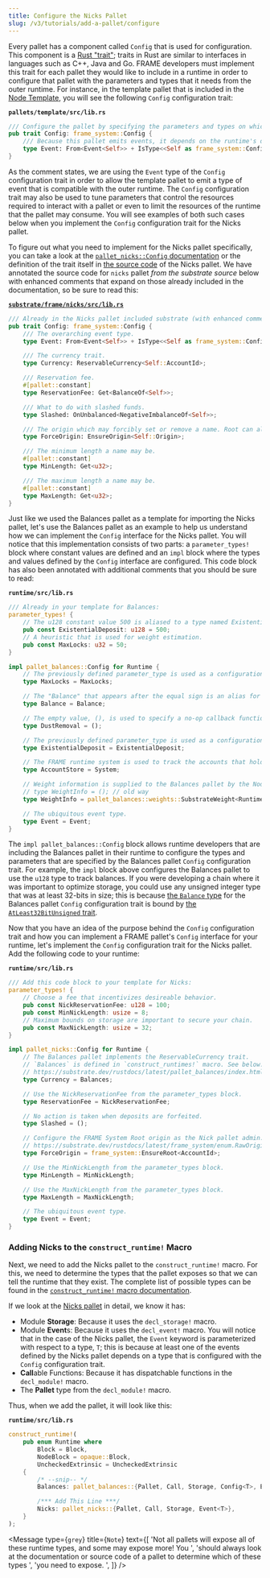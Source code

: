 ```yaml
---
title: Configure the Nicks Pallet
slug: /v3/tutorials/add-a-pallet/configure
---
```


Every pallet has a component called `Config` that is used for configuration. This component is a
[Rust "trait"](https://doc.rust-lang.org/book/ch10-02-traits.html); traits in Rust are similar to
interfaces in languages such as C++, Java and Go. FRAME developers must implement this trait for
each pallet they would like to include in a runtime in order to configure that pallet with the
parameters and types that it needs from the outer runtime. For instance, in the template pallet that
is included in the
[Node Template](https://github.com/substrate-developer-hub/substrate-node-template), you will see
the following `Config` configuration trait:

**`pallets/template/src/lib.rs`**

```rust
/// Configure the pallet by specifying the parameters and types on which it depends.
pub trait Config: frame_system::Config {
    /// Because this pallet emits events, it depends on the runtime's definition of an event.
    type Event: From<Event<Self>> + IsType<<Self as frame_system::Config>::Event>;
}
```

As the comment states, we are using the `Event` type of the `Config` configuration trait in order to
allow the template pallet to emit a type of event that is compatible with the outer runtime.
The `Config` configuration trait may also be used to tune parameters that control the resources
required to interact with a pallet or even to limit the resources of the runtime that the pallet may
consume. You will see examples of both such cases below when you implement the `Config` configuration
trait for the Nicks pallet.

To figure out what you need to implement for the Nicks pallet specifically, you can take a look at
the
[`pallet_nicks::Config` documentation](https://substrate.dev/rustdocs/latest/pallet_nicks/trait.Config.html)
or the definition of the trait itself in
[the source code](https://github.com/paritytech/substrate/blob/master/frame/nicks/src/lib.rs) of the
Nicks pallet. We have annotated the source code for `nicks` pallet _from the substrate source_ below with
enhanced comments that expand on those already included in the documentation, so be sure to read this:

**[`substrate/frame/nicks/src/lib.rs`](https://github.com/paritytech/substrate/blob/master/frame/nicks/src/lib.rs)**

```rust
/// Already in the Nicks pallet included substrate (with enhanced comments):
pub trait Config: frame_system::Config {
    /// The overarching event type.
    type Event: From<Event<Self>> + IsType<<Self as frame_system::Config>::Event>;

    /// The currency trait.
    type Currency: ReservableCurrency<Self::AccountId>;

    /// Reservation fee.
    #[pallet::constant]
    type ReservationFee: Get<BalanceOf<Self>>;

    /// What to do with slashed funds.
    type Slashed: OnUnbalanced<NegativeImbalanceOf<Self>>;

    /// The origin which may forcibly set or remove a name. Root can always do this.
    type ForceOrigin: EnsureOrigin<Self::Origin>;

    /// The minimum length a name may be.
    #[pallet::constant]
    type MinLength: Get<u32>;

    /// The maximum length a name may be.
    #[pallet::constant]
    type MaxLength: Get<u32>;
}
```

Just like we used the Balances pallet as a template for importing the Nicks pallet, let's use the
Balances pallet as an example to help us understand how we can implement the `Config` interface for the
Nicks pallet. You will notice that this implementation consists of two parts: a `parameter_types!`
block where constant values are defined and an `impl` block where the types and values defined by
the `Config` interface are configured. This code block has also been annotated with additional
comments that you should be sure to read:

**`runtime/src/lib.rs`**

```rust
/// Already in your template for Balances:
parameter_types! {
    // The u128 constant value 500 is aliased to a type named ExistentialDeposit.
    pub const ExistentialDeposit: u128 = 500;
    // A heuristic that is used for weight estimation.
    pub const MaxLocks: u32 = 50;
}

impl pallet_balances::Config for Runtime {
    // The previously defined parameter_type is used as a configuration parameter.
    type MaxLocks = MaxLocks;

    // The "Balance" that appears after the equal sign is an alias for the u128 type.
    type Balance = Balance;

    // The empty value, (), is used to specify a no-op callback function.
    type DustRemoval = ();

    // The previously defined parameter_type is used as a configuration parameter.
    type ExistentialDeposit = ExistentialDeposit;

    // The FRAME runtime system is used to track the accounts that hold balances.
    type AccountStore = System;

    // Weight information is supplied to the Balances pallet by the Node Template's runtime.
    // type WeightInfo = (); // old way
    type WeightInfo = pallet_balances::weights::SubstrateWeight<Runtime>;

    // The ubiquitous event type.
    type Event = Event;
}
```

The `impl pallet_balances::Config` block allows runtime developers that are including the Balances pallet in
their runtime to configure the types and parameters that are specified by the Balances pallet
`Config` configuration trait. For example, the `impl` block above configures the Balances pallet to
use the `u128` type to track balances. If you were developing a chain where it was important to
optimize storage, you could use any unsigned integer type that was at least 32-bits in size; this is
because
[the `Balance` type](https://substrate.dev/rustdocs/latest/pallet_balances/pallet/trait.Config.html#associatedtype.Balance)
for the Balances pallet `Config` configuration trait is bound by
[the `AtLeast32BitUnsigned` trait](https://substrate.dev/rustdocs/latest/sp_arithmetic/traits/trait.AtLeast32BitUnsigned.html).

Now that you have an idea of the purpose behind the `Config` configuration trait and how you can
implement a FRAME pallet's `Config` interface for your runtime, let's implement the `Config`
configuration trait for the Nicks pallet. Add the following code to your runtime:

**`runtime/src/lib.rs`**

```rust
/// Add this code block to your template for Nicks:
parameter_types! {
    // Choose a fee that incentivizes desireable behavior.
    pub const NickReservationFee: u128 = 100;
    pub const MinNickLength: usize = 8;
    // Maximum bounds on storage are important to secure your chain.
    pub const MaxNickLength: usize = 32;
}

impl pallet_nicks::Config for Runtime {
    // The Balances pallet implements the ReservableCurrency trait.
    // `Balances` is defined in `construct_runtimes!` macro. See below.
    // https://substrate.dev/rustdocs/latest/pallet_balances/index.html#implementations-2
    type Currency = Balances;

    // Use the NickReservationFee from the parameter_types block.
    type ReservationFee = NickReservationFee;

    // No action is taken when deposits are forfeited.
    type Slashed = ();

    // Configure the FRAME System Root origin as the Nick pallet admin.
    // https://substrate.dev/rustdocs/latest/frame_system/enum.RawOrigin.html#variant.Root
    type ForceOrigin = frame_system::EnsureRoot<AccountId>;

    // Use the MinNickLength from the parameter_types block.
    type MinLength = MinNickLength;

    // Use the MaxNickLength from the parameter_types block.
    type MaxLength = MaxNickLength;

    // The ubiquitous event type.
    type Event = Event;
}
```

### Adding Nicks to the `construct_runtime!` Macro

Next, we need to add the Nicks pallet to the `construct_runtime!` macro. For this, we need to
determine the types that the pallet exposes so that we can tell the runtime that they exist. The
complete list of possible types can be found in the
[`construct_runtime!` macro documentation](https://substrate.dev/rustdocs/latest/frame_support/macro.construct_runtime.html).

If we look at the [Nicks pallet](https://github.com/paritytech/substrate/blob/master/frame/nicks/src/lib.rs) in detail, we know it has:

- Module **Storage**: Because it uses the `decl_storage!` macro.
- Module **Event**s: Because it uses the `decl_event!` macro. You will notice that in the case of
  the Nicks pallet, the `Event` keyword is parameterized with respect to a type, `T`; this is
  because at least one of the events defined by the Nicks pallet depends on a type that is
  configured with the `Config` configuration trait.
- **Call**able Functions: Because it has dispatchable functions in the `decl_module!` macro.
- The **Pallet** type from the `decl_module!` macro.

Thus, when we add the pallet, it will look like this:

**`runtime/src/lib.rs`**

```rust
construct_runtime!(
    pub enum Runtime where
        Block = Block,
        NodeBlock = opaque::Block,
        UncheckedExtrinsic = UncheckedExtrinsic
    {
        /* --snip-- */
        Balances: pallet_balances::{Pallet, Call, Storage, Config<T>, Event<T>},

        /*** Add This Line ***/
        Nicks: pallet_nicks::{Pallet, Call, Storage, Event<T>},
    }
);
```

<Message
  type={`grey`}
  title={`Note`}
  text={[
    'Not all pallets will expose all of these runtime types, and some may expose more! You ',
    'should always look at the documentation or source code of a pallet to determine which of these types ',
    'you need to expose. ',
  ]}
/>
